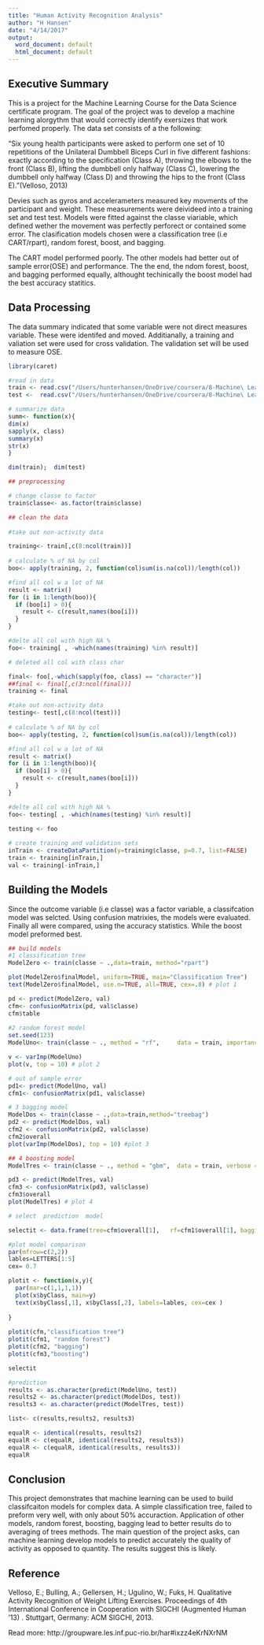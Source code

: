 ```yaml
---
title: "Human Activity Recognition Analysis"
author: "H Hansen"
date: "4/14/2017"
output:
  word_document: default
  html_document: default
---
```


## Executive Summary
This is a project for the Machine Learning Course for the Data Science certificate program. The goal of the project was to develop a machine learning alorgythm that would correctly identify exersizes that work perfomed properly. The data set consists of a the following:

"Six young health participants were asked to perform one set of 10 repetitions of the Unilateral Dumbbell Biceps Curl in five different fashions: exactly according to the specification (Class A), throwing the elbows to the front (Class B), lifting the dumbbell only halfway (Class C), lowering the dumbbell only halfway (Class D) and throwing the hips to the front (Class E)."(Velloso, 2013)

Devies such as gyros and accelerameters measured key movments of the participant and weight. These measurements were deivideed into a training set and test test. Models were fitted against the classe viariable, which defined wether the movement was perfectly perforect or contained some error. The clasification models chosen were a classification tree (i.e CART/rpart), random forest, boost, and bagging. 

The CART model performed poorly. The other models had better out of sample error(OSE) and performance. The the end, the ndom forest, boost, and bagging performed equally, althought techinically the boost model had the best accuracy statitics. 

## Data Processing
The data summary indicated that some variable were not direct measures variable. These were identifed and moved. Additianally, a training and valiation set were used for cross validation. The validation set will be used to measure OSE.  

```r

library(caret)

#read in data
train <- read.csv("/Users/hunterhansen/OneDrive/coursera/8-Machine\ Learning/pml-training.csv", stringsAsFactors=FALSE)
test <-  read.csv("/Users/hunterhansen/OneDrive/coursera/8-Machine\ Learning/pml-testing.csv", stringsAsFactors=FALSE)

# summarize data
summ<- function(x){
dim(x)
sapply(x, class)
summary(x)
str(x)
}

dim(train);  dim(test)

## preprocessing 

# change classe to factor
train$classe<- as.factor(train$classe)

## clean the data
 
#take out non-activity data 

training<- train[,c(8:ncol(train))]
      
# calculate % of NA by col
boo<- apply(training, 2, function(col)sum(is.na(col))/length(col))

#find all col w a lot of NA
result <- matrix()
for (i in 1:length(boo)){
  if (boo[i] > 0){
    result <- c(result,names(boo[i]))
  }
}

#delte all col with high NA %
foo<- training[ , -which(names(training) %in% result)]

# deleted all col with class char

final<- foo[,-which(sapply(foo, class) == "character")]
##final <- final[,c(3:ncol(final))]
training <- final

#take out non-activity data 
testing<- test[,c(8:ncol(test))]
      
# calculate % of NA by col
boo<- apply(testing, 2, function(col)sum(is.na(col))/length(col))

#find all col w a lot of NA
result <- matrix()
for (i in 1:length(boo)){
  if (boo[i] > 0){
    result <- c(result,names(boo[i]))
  }
}

#delte all col with high NA %
foo<- testing[ , -which(names(testing) %in% result)]
 
testing <- foo

# create training and validation sets
inTrain <- createDataPartition(y=training$classe, p=0.7, list=FALSE)
train <- training[inTrain,]
val <- training[-inTrain,]

```

## Building the Models
Since the outcome variable (i.e classe) was a factor variable, a classifcation model was selcted. Using confusion matrixies, the models were evaluated. Finally all were compared, using the accuracy statistics. While the boost model preformed best.  


```r

## build models
#1 classification tree
ModelZero <- train(classe ~ .,data=train, method="rpart")

plot(ModelZero$finalModel, uniform=TRUE, main="Classification Tree")
text(ModelZero$finalModel, use.n=TRUE, all=TRUE, cex=.8) # plot 1

pd <- predict(ModelZero, val)
cfm<- confusionMatrix(pd, val$classe)
cfm$table
 
#2 random forest model
set.seed(123)
ModelUno<- train(classe ~ ., method = "rf",     data = train, importance = T,     trControl = trainControl(method = "cv", number = 3))

v <- varImp(ModelUno)
plot(v, top = 10) # plot 2

# out of sample error
pd1<- predict(ModelUno, val)
cfm1<- confusionMatrix(pd1, val$classe)

# 3 bagging model
ModelDos <- train(classe ~ .,data=train,method="treebag")
pd2 <- predict(ModelDos, val)
cfm2 <- confusionMatrix(pd2, val$classe)
cfm2$overall
plot(varImp(ModelDos), top = 10) #plot 3

## 4 boosting model
ModelTres <- train(classe ~ ., method = "gbm",  data = train, verbose = F, trControl = trainControl(method = "cv", number = 3))

pd3 <- predict(ModelTres, val)
cfm3 <- confusionMatrix(pd3, val$classe)
cfm3$overall
plot(ModelTres) # plot 4

# select  prediction  model 

selectit <- data.frame(tree=cfm$overall[1],   rf=cfm1$overall[1], bagging=cfm2$overall[1],  boosting=cfm3$overall[1])

#plot model comparison
par(mfrow=c(2,2))
lables=LETTERS[1:5]
cex= 0.7

plotit <- function(x,y){
  par(mar=c(1,1,1,1))
  plot(x$byClass, main=y)
  text(x$byClass[,1], x$byClass[,2], labels=lables, cex=cex )
  
}
 
plotit(cfm,"classification tree")
plotit(cfm1, "random forest")
plotit(cfm2, "bagging")
plotit(cfm3,"boosting")

selectit

#prediction
results <- as.character(predict(ModelUno, test))
results2 <- as.character(predict(ModelDos, test))
results3 <- as.character(predict(ModelTres, test))

list<- c(results,results2, results3)

equalR <- identical(results, results2)
equalR <- c(equalR, identical(results2, results3))
equalR <- c(equalR, identical(results, results3))
equalR

```
## Conclusion
This project demonstrates that machine learning can be used to build classifcaiton models for complex data. A simple classification tree, failed to preform very well,  with only about 50% accuraction. Application of other models, random forest, boosting, bagging lead to better results do to averaging of trees methods.   The main question of the project asks, can machine learning develop models to predict accurately the quality of activity as opposed to quantity. The results suggest this is likely. 

## Reference
Velloso, E.; Bulling, A.; Gellersen, H.; Ugulino, W.; Fuks, H. Qualitative Activity Recognition of Weight Lifting Exercises. Proceedings of 4th International Conference in Cooperation with SIGCHI (Augmented Human '13) . Stuttgart, Germany: ACM SIGCHI, 2013.

Read more: http://groupware.les.inf.puc-rio.br/har#ixzz4eKrNXrNM

